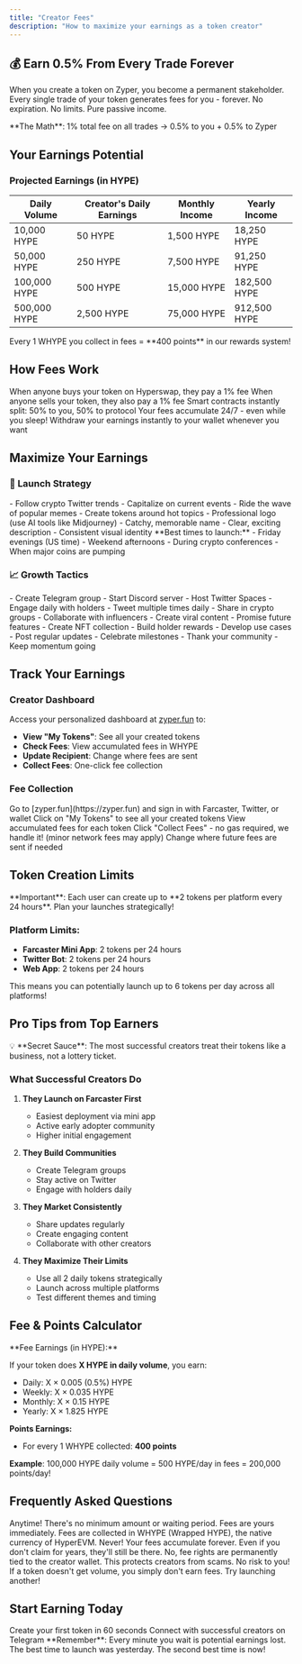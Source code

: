 ```yaml
---
title: "Creator Fees"
description: "How to maximize your earnings as a token creator"
---
```


## 💰 Earn 0.5% From Every Trade Forever

When you create a token on Zyper, you become a permanent stakeholder. Every single trade of your token generates fees for you - forever. No expiration. No limits. Pure passive income.

<Info>
  **The Math**: 1% total fee on all trades → 0.5% to you + 0.5% to Zyper
</Info>

## Your Earnings Potential

### Projected Earnings (in HYPE)

| Daily Volume | Creator's Daily Earnings | Monthly Income | Yearly Income |
|-------------|------------------------|----------------|---------------|
| 10,000 HYPE | 50 HYPE | 1,500 HYPE | 18,250 HYPE |
| 50,000 HYPE | 250 HYPE | 7,500 HYPE | 91,250 HYPE |
| 100,000 HYPE | 500 HYPE | 15,000 HYPE | 182,500 HYPE |
| 500,000 HYPE | 2,500 HYPE | 75,000 HYPE | 912,500 HYPE |

<Card title="💎 Earn Points Too!" color="#FFD700">
  Every 1 WHYPE you collect in fees = **400 points** in our rewards system!
</Card>

## How Fees Work

<Steps>
  <Step title="Someone Buys Your Token">
    When anyone buys your token on Hyperswap, they pay a 1% fee
  </Step>
  
  <Step title="Someone Sells Your Token">
    When anyone sells your token, they also pay a 1% fee
  </Step>
  
  <Step title="Fees Split Automatically">
    Smart contracts instantly split: 50% to you, 50% to protocol
  </Step>
  
  <Step title="Accumulate in Real-Time">
    Your fees accumulate 24/7 - even while you sleep!
  </Step>
  
  <Step title="Claim Anytime">
    Withdraw your earnings instantly to your wallet whenever you want
  </Step>
</Steps>

## Maximize Your Earnings

### 🚀 Launch Strategy

<AccordionGroup>
  <Accordion title="Pick a Trending Theme">
    - Follow crypto Twitter trends
    - Capitalize on current events
    - Ride the wave of popular memes
    - Create tokens around hot topics
  </Accordion>
  
  <Accordion title="Perfect Your Branding">
    - Professional logo (use AI tools like Midjourney)
    - Catchy, memorable name
    - Clear, exciting description
    - Consistent visual identity
  </Accordion>
  
  <Accordion title="Time Your Launch">
    **Best times to launch:**
    - Friday evenings (US time)
    - Weekend afternoons
    - During crypto conferences
    - When major coins are pumping
  </Accordion>
</AccordionGroup>

### 📈 Growth Tactics

<CardGroup cols={2}>
  <Card title="Build Community" icon="users">
    - Create Telegram group
    - Start Discord server
    - Host Twitter Spaces
    - Engage daily with holders
  </Card>
  
  <Card title="Market Actively" icon="bullhorn">
    - Tweet multiple times daily
    - Share in crypto groups
    - Collaborate with influencers
    - Create viral content
  </Card>
  
  <Card title="Add Utility" icon="gear">
    - Promise future features
    - Create NFT collection
    - Build holder rewards
    - Develop use cases
  </Card>
  
  <Card title="Stay Active" icon="bolt">
    - Post regular updates
    - Celebrate milestones
    - Thank your community
    - Keep momentum going
  </Card>
</CardGroup>

## Track Your Earnings

### Creator Dashboard

Access your personalized dashboard at [zyper.fun](https://zyper.fun) to:

- **View "My Tokens"**: See all your created tokens
- **Check Fees**: View accumulated fees in WHYPE
- **Update Recipient**: Change where fees are sent
- **Collect Fees**: One-click fee collection

### Fee Collection

<Steps>
  <Step title="Sign In">
    Go to [zyper.fun](https://zyper.fun) and sign in with Farcaster, Twitter, or wallet
  </Step>
  
  <Step title="Navigate to My Tokens">
    Click on "My Tokens" to see all your created tokens
  </Step>
  
  <Step title="Check Your Fees">
    View accumulated fees for each token
  </Step>
  
  <Step title="Collect Fees">
    Click "Collect Fees" - no gas required, we handle it! (minor network fees may apply)
  </Step>
  
  <Step title="Update Recipient (Optional)">
    Change where future fees are sent if needed
  </Step>
</Steps>

## Token Creation Limits

<Warning>
  **Important**: Each user can create up to **2 tokens per platform every 24 hours**. Plan your launches strategically!
</Warning>

### Platform Limits:
- **Farcaster Mini App**: 2 tokens per 24 hours
- **Twitter Bot**: 2 tokens per 24 hours  
- **Web App**: 2 tokens per 24 hours

This means you can potentially launch up to 6 tokens per day across all platforms!

## Pro Tips from Top Earners

<Info>
  💡 **Secret Sauce**: The most successful creators treat their tokens like a business, not a lottery ticket.
</Info>

### What Successful Creators Do

1. **They Launch on Farcaster First**
   - Easiest deployment via mini app
   - Active early adopter community
   - Higher initial engagement

2. **They Build Communities**
   - Create Telegram groups
   - Stay active on Twitter
   - Engage with holders daily

3. **They Market Consistently**
   - Share updates regularly
   - Create engaging content
   - Collaborate with other creators

4. **They Maximize Their Limits**
   - Use all 2 daily tokens strategically
   - Launch across multiple platforms
   - Test different themes and timing

## Fee & Points Calculator

<Card title="Calculate Your Earnings" icon="calculator">
  **Fee Earnings (in HYPE):**
  
  If your token does **X HYPE in daily volume**, you earn:
  - Daily: X × 0.005 (0.5%) HYPE
  - Weekly: X × 0.035 HYPE
  - Monthly: X × 0.15 HYPE
  - Yearly: X × 1.825 HYPE
  
  **Points Earnings:**
  - For every 1 WHYPE collected: **400 points**
  
  **Example**: 100,000 HYPE daily volume = 500 HYPE/day in fees = 200,000 points/day!
</Card>

## Frequently Asked Questions

<AccordionGroup>
  <Accordion title="When can I withdraw fees?">
    Anytime! There's no minimum amount or waiting period. Fees are yours immediately.
  </Accordion>
  
  <Accordion title="What currency are fees paid in?">
    Fees are collected in WHYPE (Wrapped HYPE), the native currency of HyperEVM.
  </Accordion>
  
  <Accordion title="Do fees ever expire?">
    Never! Your fees accumulate forever. Even if you don't claim for years, they'll still be there.
  </Accordion>
  
  <Accordion title="Can I transfer fee rights?">
    No, fee rights are permanently tied to the creator wallet. This protects creators from scams.
  </Accordion>
  
  <Accordion title="What if my token fails?">
    No risk to you! If a token doesn't get volume, you simply don't earn fees. Try launching another!
  </Accordion>
</AccordionGroup>

## Start Earning Today

<CardGroup cols={2}>
  <Card
    title="🚀 Launch Your Token"
    href="/quickstart"
    color="#00D26A"
  >
    Create your first token in 60 seconds
  </Card>
  <Card
    title="💬 Join Our Community"
    href="https://t.me/zyperhub"
    color="#0088CC"
  >
    Connect with successful creators on Telegram
  </Card>
</CardGroup>

<Note>
  **Remember**: Every minute you wait is potential earnings lost. The best time to launch was yesterday. The second best time is now!
</Note>